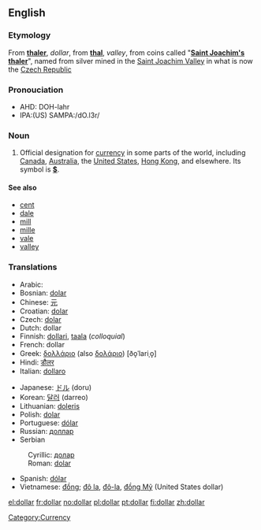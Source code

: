 ==English==

===Etymology===
From {{G.}} '''[[thaler]]''', ''dollar'', from '''[[thal]]''', ''valley'', from coins called "'''[[Saint Joachim's thaler]]'''", named from silver mined in the [[Saint Joachim Valley]] in what is now the [[Czech Republic]]

===Pronouciation===
*AHD: DOH-lahr
*IPA:(US) SAMPA:/dO.l3r/

===Noun===
{{en-noun-reg}}

# Official designation for [[currency]] in some parts of the world, including [[Canada]], [[Australia]], the [[United States]], [[Hong Kong]], and elsewhere.  Its symbol is '''[[$]]'''.

====See also====
*[[cent]]
*[[dale]]
*[[mill]]
*[[mille]]
*[[vale]]
*[[valley]]

===Translations===
{{top}}
*Arabic: {{ARchar|[[دّولار]]}}
*Bosnian: [[dolar#Bosnian|dolar]] {{m}}
*Chinese: [[元]]
*Croatian: [[dolar#Croatian|dolar]] {{m}}
*Czech: [[dolar#Czech|dolar]] {{m}}
*Dutch: dollar {{m}}
*Finnish: [[dollari]], [[taala]] (''colloquial'')
*French: dollar
*Greek: [[δολλάριο]] (also [[δολάριο]]) [ðo̞ˈlariˌo̞] {{n}}
*Hindi: [[डौलर]]
*Italian: [[dollaro]] {{m}}
{{mid}}
*Japanese: [[ドル]] (doru)
*Korean: [[달러]] (darreo)
*Lithuanian: [[doleris]] {{m}}
*Polish: [[dolar#Polish|dolar]] {{m}}
*Portuguese: [[dólar]] {{m}}
*Russian: [[доллар]] {{m}}
*Serbian
:Cyrillic: [[долар#Serbian|долар]] {{m}}
:Roman: [[dolar#Serbian|dolar]] {{m}}
*Spanish: [[dólar]] {{m}}
*Vietnamese: [[Đồng|đồng]]; [[Đô la|đô la]], [[Đô-la|đô-la]], [[Đồng Mỹ|đồng Mỹ]] (United States dollar)
{{bottom}}

[[Category:Currency]]

[[el:dollar]]
[[fr:dollar]]
[[no:dollar]]
[[pl:dollar]]
[[pt:dollar]]
[[fi:dollar]]
[[zh:dollar]]
